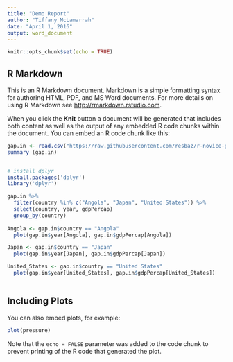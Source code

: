 ```yaml
---
title: "Demo Report"
author: "Tiffany McLamarrah"
date: "April 1, 2016"
output: word_document
---
```


```r
knitr::opts_chunk$set(echo = TRUE)
```

## R Markdown

This is an R Markdown document. Markdown is a simple formatting syntax for authoring HTML, PDF, and MS Word documents. For more details on using R Markdown see <http://rmarkdown.rstudio.com>.

When you click the **Knit** button a document will be generated that includes both content as well as the output of any embedded R code chunks within the document. You can embed an R code chunk like this:

```r
gap.in <- read.csv("https://raw.githubusercontent.com/resbaz/r-novice-gapminder-files/master/data/gapminder-FiveYearData.csv")
summary (gap.in)


# install dplyr
install.packages('dplyr')
library('dplyr')

gap.in %>%
  filter(country %in% c("Angola", "Japan", "United States")) %>%
  select(country, year, gdpPercap)
  group_by(country)
  
Angola <- gap.in$country == "Angola" 
  plot(gap.in$year[Angola], gap.in$gdpPercap[Angola])

Japan <- gap.in$country == "Japan"
  plot(gap.in$year[Japan], gap.in$gdpPercap[Japan])

United_States <- gap.in$country == "United States"
  plot(gap.in$year[United_States], gap.in$gdpPercap[United_States])
  
```

## Including Plots

You can also embed plots, for example:

```r
plot(pressure)
```

Note that the `echo = FALSE` parameter was added to the code chunk to prevent printing of the R code that generated the plot.
